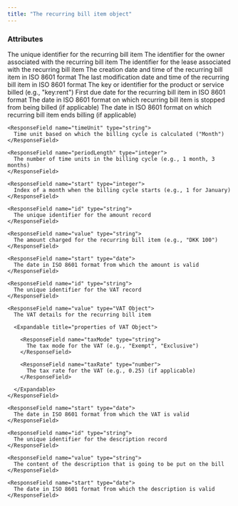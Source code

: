 ```yaml
---
title: "The recurring bill item object"
---
```


### Attributes

<ResponseField name="id" type="string">
  The unique identifier for the recurring bill item
</ResponseField>

<ResponseField name="ownerId" type="string">
  The identifier for the owner associated with the recurring bill item
</ResponseField>

<ResponseField name="leaseId" type="string">
  The identifier for the lease associated with the recurring bill item
</ResponseField>

<ResponseField name="created" type="datetime">
  The creation date and time of the recurring bill item in ISO 8601 format
</ResponseField>

<ResponseField name="modified" type="datetime">
  The last modification date and time of the recurring bill item in ISO 8601 format
</ResponseField>

<ResponseField name="productKey" type="string">
  The key or identifier for the product or service billed (e.g., "key:rent")
</ResponseField>

<ResponseField name="startedOn" type="date">
  First due date for the recurring bill item in ISO 8601 format
</ResponseField>

<ResponseField name="cancelledOn" type="boolean">
  The date in ISO 8601 format on which recurring bill item is stopped from being billed (if applicable)
</ResponseField>

<ResponseField name="endedOn" type="boolean">
  The date in ISO 8601 format on which recurring bill item ends billing (if applicable)
</ResponseField>

<ResponseField name="billingCycle" type="Billing Cycle Object">
  <Expandable title="properties of Billing Cycle Object">

    <ResponseField name="timeUnit" type="string">
      Time unit based on which the billing cycle is calculated ("Month")
    </ResponseField>

    <ResponseField name="periodLength" type="integer">
      The number of time units in the billing cycle (e.g., 1 month, 3 months)
    </ResponseField>

    <ResponseField name="start" type="integer">
      Index of a month when the billing cycle starts (e.g., 1 for January)
    </ResponseField>

  </Expandable>
</ResponseField>

<ResponseField name="amountRecords" type="Array of Amount Record Objects">
  <Expandable title="properties of Amount Record Object">

    <ResponseField name="id" type="string">
      The unique identifier for the amount record
    </ResponseField>

    <ResponseField name="value" type="string">
      The amount charged for the recurring bill item (e.g., "DKK 100")
    </ResponseField>

    <ResponseField name="start" type="date">
      The date in ISO 8601 format from which the amount is valid
    </ResponseField>

  </Expandable>
</ResponseField>

<ResponseField name="vatRecords" type="Array of Vat Record Objects">
  <Expandable title="properties of Vat Record Object">

    <ResponseField name="id" type="string">
      The unique identifier for the VAT record
    </ResponseField>

    <ResponseField name="value" type="VAT Object">
      The VAT details for the recurring bill item

      <Expandable title="properties of VAT Object">

        <ResponseField name="taxMode" type="string">
          The tax mode for the VAT (e.g., "Exempt", "Exclusive")
        </ResponseField>

        <ResponseField name="taxRate" type="number">
          The tax rate for the VAT (e.g., 0.25) (if applicable)
        </ResponseField>

      </Expandable>
    </ResponseField>

    <ResponseField name="start" type="date">
      The date in ISO 8601 format from which the VAT is valid
    </ResponseField>

  </Expandable>
</ResponseField>

<ResponseField name="descriptionRecords" type="Array of Description Record Objects">
  <Expandable title="properties of Description Record Object">

    <ResponseField name="id" type="string">
      The unique identifier for the description record
    </ResponseField>

    <ResponseField name="value" type="string">
      The content of the description that is going to be put on the bill
    </ResponseField>

    <ResponseField name="start" type="date">
      The date in ISO 8601 format from which the description is valid
    </ResponseField>

  </Expandable>
</ResponseField>